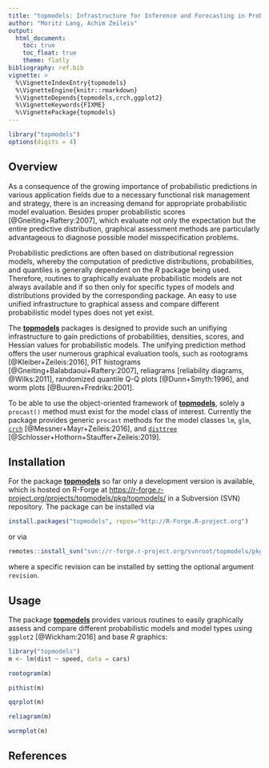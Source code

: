 ```yaml
---
title: "topmodels: Infrastructure for Inference and Forecasting in Probabilistic Models"
author: "Moritz Lang, Achim Zeileis"
output:
  html_document:
    toc: true
    toc_float: true
    theme: flatly
bibliography: ref.bib
vignette: >
  %\VignetteIndexEntry{topmodels}
  %\VignetteEngine{knitr::rmarkdown}
  %\VignetteDepends{topmodels,crch,ggplot2}
  %\VignetteKeywords{FIXME}
  %\VignettePackage{topmodels}
---
```


```r
library("topmodels")
options(digits = 4)
```

## Overview

As a consequence of the growing importance of probabilistic predictions in
various application fields due to a necessary functional risk management and
strategy, there is an increasing demand for appropriate probabilistic model
evaluation. Besides proper probabilistic scores [@Gneiting+Raftery:2007], which
evaluate not only the expectation but the entire predictive distribution,
graphical assessment methods are particularly advantageous to diagnose possible
model misspecification problems.

Probabilistic predictions are often based on distributional regression models,
whereby the computation of predictive distributions, probabilities, and
quantiles is generally dependent on the *R* package being used. Therefore,
routines to graphically evaluate probabilistic models are not always available
and if so then only for specific types of models and distributions provided by
the corresponding package. An easy to use unified infrastructure to graphical
assess and compare different probabilistic model types does not yet exist.

The
[**topmodels**](https://r-forge.r-project.org/projects/topmodels/pkg/topmodels/)
packages is designed to provide such an unifiying infrastructure to gain
predictions of probabilities, densities, scores, and Hessian values for
probabilistic models. The unifying prediction method offers the user numerous
graphical evaluation tools, such as rootograms [@Kleiber+Zeileis:2016], PIT
histograms [@Gneiting+Balabdaoui+Raftery:2007], reliagrams [reliability
diagrams, @Wilks:2011], randomized quantile Q-Q plots [@Dunn+Smyth:1996], and
worm plots [@Buuren+Fredriks:2001]. 

To be able to use the object-oriented framework of
[**topmodels**](https://r-forge.r-project.org/projects/topmodels/pkg/topmodels/),
solely a `procast()` method must exist for the model class of interest.
Currently the package provides generic `procast` methods for the model classes
`lm`, `glm`, [`crch`](https://CRAN.R-project.org/package=crch)
[@Messner+Mayr+Zeileis:2016], and
[`disttree`](https://r-forge.r-project.org/projects/partykit/pkg/disttree/)
[@Schlosser+Hothorn+Stauffer+Zeileis:2019].


## Installation

For the package
[**topmodels**](https://r-forge.r-project.org/projects/topmodels/pkg/topmodels/)
so far only a development version is available, which is hosted on R-Forge at
<https://r-forge.r-project.org/projects/topmodels/pkg/topmodels/> in a
Subversion (SVN) repository. The package can be installed via

```r
install.packages("topmodels", repos="http://R-Forge.R-project.org")
```

or via 

```r
remotes::install_svn("svn://r-forge.r-project.org/svnroot/topmodels/pkg/topmodels")
```

where a specific revision can be installed by setting the optional argument `revision`.


## Usage

The package
[**topmodels**](https://r-forge.r-project.org/projects/topmodels/pkg/topmodels/)
provides various routines to easily graphically assess and compare different
probabilistic models and model types using `ggplot2` [@Wickham:2016] and base
*R* graphics:

```r
library("topmodels")
m <- lm(dist ~ speed, data = cars)
```

```r
rootogram(m)
```

```r
pithist(m)
```

```r
qqrplot(m)
```

```r
reliagram(m)
````

```r
wormplot(m)
```

## References


